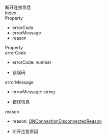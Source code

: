 <div data-v-md-line="1"><link rel="stylesheet" type="text/css" href="https://docs.qnsdk.com/styles/doc-v4-api.css" />
<div class="rtc-doc rtc-doc-page" id="rtc-doc">
<section class="rtc-doc-panel rtc-doc-describe rtc-doc-note">
                断开连接信息</section>
            <div class="rtc-doc-page-wrap">Index</div>
<section class="rtc-doc-panel">
        <div class="rtc-doc-page-title">Property</div>
        <ul class="rtc-doc-catalogue">
                <li><a onClick='document.location.replace(`${document.location.protocol}//${document.location.host}${document.location.pathname}${document.location.search}#errorCode`)'>errorCode</a></li>
                <li><a onClick='document.location.replace(`${document.location.protocol}//${document.location.host}${document.location.pathname}${document.location.search}#errorMessage`)'>errorMessage</a></li>
                <li><a onClick='document.location.replace(`${document.location.protocol}//${document.location.host}${document.location.pathname}${document.location.search}#reason`)'>reason</a></li>
        </ul>
</section>
<div class="rtc-doc-page-wrap">Property</div>
<section class="rtc-doc-panel">
<div class="rtc-doc-page-title rtc-doc-antor" id="errorCode">
errorCode</div>
<ul class="rtc-doc-page-container">
        <li class="rtc-doc-sign-signature">errorCode: number</li>
    </li>
<li class="rtc-doc-page-description">
    <div class="rtc-doc-desc-wrap">
        <p>错误码</p>
    </div>
</li>
</ul>
</section>
<section class="rtc-doc-panel">
<div class="rtc-doc-page-title rtc-doc-antor" id="errorMessage">
errorMessage</div>
<ul class="rtc-doc-page-container">
        <li class="rtc-doc-sign-signature">errorMessage: string</li>
    </li>
<li class="rtc-doc-page-description">
    <div class="rtc-doc-desc-wrap">
        <p>错误信息</p>
    </div>
</li>
</ul>
</section>
<section class="rtc-doc-panel">
<div class="rtc-doc-page-title rtc-doc-antor" id="reason">
reason</div>
<ul class="rtc-doc-page-container">
        <li class="rtc-doc-sign-signature">reason: <a href='11398/UniappQNConnectionDisconnectedReason'>QNConnectionDisconnectedReason</a></li>
    </li>
<li class="rtc-doc-page-description">
    <div class="rtc-doc-desc-wrap">
        <p>断开连接原因</p>
    </div>
</li>
</ul>
</section>
</div>


</div>